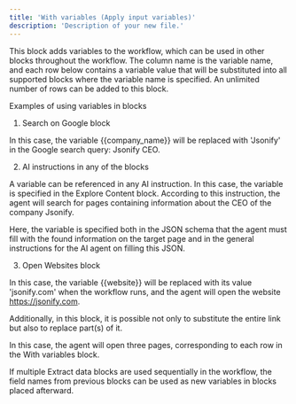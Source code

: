 ```yaml
---
title: 'With variables (Apply input variables)'
description: 'Description of your new file.'
---
```


This block adds variables to the workflow, which can be used in other blocks throughout the workflow. The column name is the variable name, and each row below contains a variable value that will be substituted into all supported blocks where the variable name is specified. An unlimited number of rows can be added to this block.

Examples of using variables in blocks

1. Search on Google block

In this case, the variable {{company_name}} will be replaced with 'Jsonify' in the Google search query: Jsonify CEO.

2. AI instructions in any of the blocks

A variable can be referenced in any AI instruction. In this case, the variable is specified in the Explore Content block. According to this instruction, the agent will search for pages containing information about the CEO of the company Jsonify.

Here, the variable is specified both in the JSON schema that the agent must fill with the found information on the target page and in the general instructions for the AI agent on filling this JSON.

3. Open Websites block

In this case, the variable {{website}} will be replaced with its value 'jsonify.com' when the workflow runs, and the agent will open the website https://jsonify.com.

Additionally, in this block, it is possible not only to substitute the entire link but also to replace part(s) of it.

In this case, the agent will open three pages, corresponding to each row in the With variables block.

If multiple Extract data blocks are used sequentially in the workflow, the field names from previous blocks can be used as new variables in blocks placed afterward.